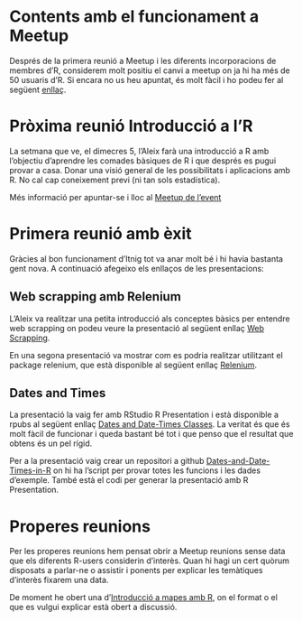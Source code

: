 Contents amb el funcionament a Meetup
========================================================

Després de la primera reunió a Meetup i les diferents incorporacions de membres d'R, considerem molt positiu el canvi a meetup on ja hi ha més de 50 usuaris d'R. Si encara no us heu apuntat, és molt fàcil i ho podeu fer al següent [enllaç][].

[enllaç]: http://www.meetup.com/RugBcn-Barcelona-R-users-group/

# Pròxima reunió Introducció a l'R

La setmana que ve, el dimecres 5, l'Aleix farà una introducció a R amb l'objectiu d'aprendre les comades bàsiques de R i que després es pugui provar a casa. Donar una visió general de les possibilitats i aplicacions amb R. No cal cap coneixement previ (ni tan sols estadística).

Més informació per apuntar-se i lloc al [Meetup de l'event][]

[Meetup de l'event]: http://www.meetup.com/RugBcn-Barcelona-R-users-group/events/165436662/

# Primera reunió amb èxit

Gràcies al bon funcionament d'Itnig tot va anar molt bé i hi havia bastanta gent nova. A continuació afegeixo els enllaços de les presentacions:

## Web scrapping amb Relenium

L'Aleix va realitzar una petita introducció als conceptes bàsics per entendre web scrapping on podeu veure la presentació al següent enllaç [Web Scrapping][].

[Web Scrapping]: http://www.aleixruizdevilla.net/seminars/Relenium/introduction/

En una segona presentació va mostrar com es podria realitzar utilitzant el package relenium, que està disponible al següent enllaç [Relenium][].

[Relenium]: http://www.aleixruizdevilla.net/seminars/Relenium/relenium%20example/

## Dates and Times

La presentació la vaig fer amb RStudio R Presentation i està disponible a rpubs al següent enllaç [Dates and Date-Times Classes][]. La veritat és que és molt fàcil de funcionar i queda bastant bé tot i que penso que el resultat que obtens és un pel rígid.

Per a la presentació vaig crear un repositori a github [Dates-and-Date-Times-in-R][] on hi ha l'script per provar totes les funcions i les dades d'exemple. També està el codi per generar la presentació amb R Presentation.

[Dates-and-Date-Times-in-R]: https://github.com/LluisRamon/Dates-and-Date-Times-in-R
[Dates and Date-Times Classes]: http://rpubs.com/Lluis_Ramon/Easy_Date_Times_R

# Properes reunions

Per les properes reunions hem pensat obrir a Meetup reunions sense data que els diferents R-users considerin d'interès. Quan hi hagi un cert quòrum disposats a parlar-ne o assistir i ponents per explicar les temàtiques d'interès fixarem una data.

De moment he obert una d'[Introducció a mapes amb R][], on el format o el que es vulgui explicar està obert a discussió.

[Introducció a mapes amb R]: http://www.meetup.com/RugBcn-Barcelona-R-users-group/events/168499472/
